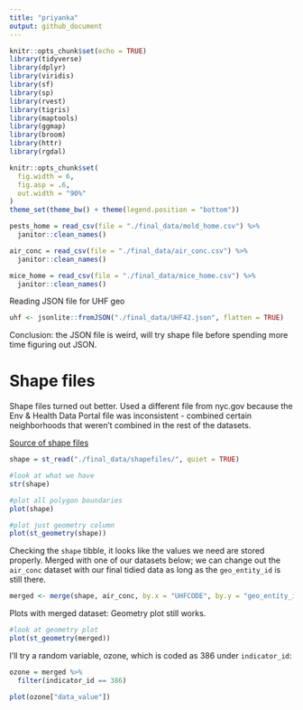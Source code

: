 ```yaml
---
title: "priyanka"
output: github_document
---
```


```r
knitr::opts_chunk$set(echo = TRUE)
library(tidyverse)
library(dplyr)
library(viridis)
library(sf)
library(sp)
library(rvest)
library(tigris)
library(maptools)
library(ggmap)
library(broom)
library(httr)
library(rgdal)

knitr::opts_chunk$set(
  fig.width = 6,
  fig.asp = .6,
  out.width = "90%"
)
theme_set(theme_bw() + theme(legend.position = "bottom"))
```

```r
pests_home = read_csv(file = "./final_data/mold_home.csv") %>%
  janitor::clean_names()

air_conc = read_csv(file = "./final_data/air_conc.csv") %>%
  janitor::clean_names()

mice_home = read_csv(file = "./final_data/mice_home.csv") %>%
  janitor::clean_names()

```

Reading JSON file for UHF geo

```r
uhf <- jsonlite::fromJSON("./final_data/UHF42.json", flatten = TRUE)

```

Conclusion: the JSON file is weird, will try shape file before spending more time figuring out JSON.

# Shape files
Shape files turned out better. Used a different file from nyc.gov because the Env & Health Data Portal file was inconsistent - combined certain neighborhoods that weren't combined in the rest of the datasets.

[Source of shape files](https://www1.nyc.gov/site/doh/data/health-tools/maps-gis-data-files-for-download.page)

```r
shape = st_read("./final_data/shapefiles/", quiet = TRUE)

#look at what we have
str(shape)

#plot all polygon boundaries
plot(shape)

#plot just geometry column
plot(st_geometry(shape))
```

Checking the `shape` tibble, it looks like the values we need are stored properly. Merged with one of our datasets below; we can change out the `air_conc` dataset with our final tidied data as long as the `geo_entity_id` is still there.

```r
merged <- merge(shape, air_conc, by.x = "UHFCODE", by.y = "geo_entity_id")
```

Plots with merged dataset:
Geometry plot still works.
```r
#look at geometry plot
plot(st_geometry(merged))
```

I'll try a random variable, ozone, which is coded as 386 under `indicator_id`: 
```r
ozone = merged %>%
  filter(indicator_id == 386)

plot(ozone["data_value"])
```

